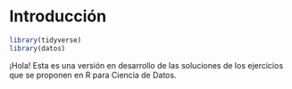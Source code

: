 # Introducción

```r
library(tidyverse)
library(datos)
```

¡Hola! Esta es una versión en desarrollo de las soluciones de los ejercicios que se proponen en R para Ciencia de Datos. 